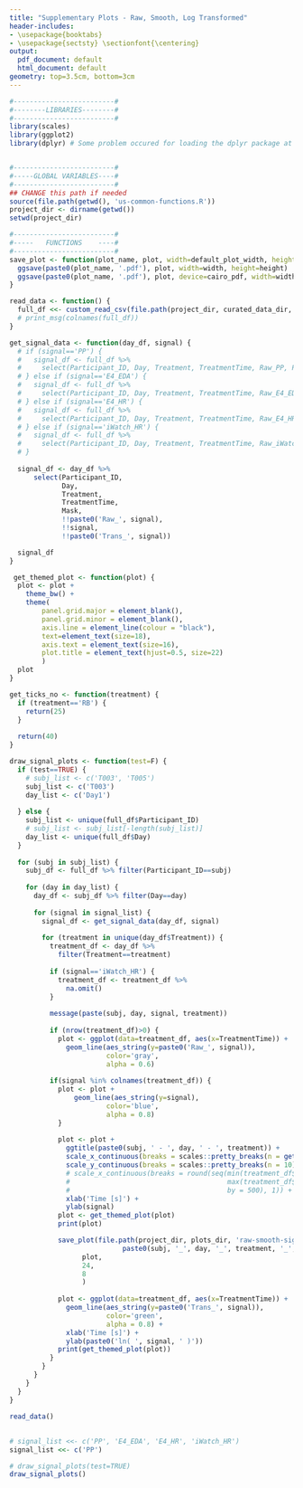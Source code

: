 ```yaml
---
title: "Supplementary Plots - Raw, Smooth, Log Transformed"
header-includes:
- \usepackage{booktabs}
- \usepackage{sectsty} \sectionfont{\centering}
output:
  pdf_document: default
  html_document: default
geometry: top=3.5cm, bottom=3cm
---
```





```r
#-------------------------#
#--------LIBRARIES--------#
#-------------------------#
library(scales)
library(ggplot2)
library(dplyr) # Some problem occured for loading the dplyr package at the beginning


#-------------------------#
#-----GLOBAL VARIABLES----#
#-------------------------#
## CHANGE this path if needed
source(file.path(getwd(), 'us-common-functions.R'))
project_dir <- dirname(getwd())
setwd(project_dir)


``` 

\newpage
```r
#-------------------------#
#-----   FUNCTIONS    ----#
#-------------------------#
save_plot <- function(plot_name, plot, width=default_plot_width, height=default_plot_height) {
  ggsave(paste0(plot_name, '.pdf'), plot, width=width, height=height)
  ggsave(paste0(plot_name, '.pdf'), plot, device=cairo_pdf, width=width, height=height)
}

read_data <- function() {
  full_df <<- custom_read_csv(file.path(project_dir, curated_data_dir, physiological_data_dir, full_df_file_name))
  # print_msg(colnames(full_df))
}

get_signal_data <- function(day_df, signal) {
  # if (signal=='PP') {
  #   signal_df <- full_df %>% 
  #     select(Participant_ID, Day, Treatment, TreatmentTime, Raw_PP, PP, Trans_PP)
  # } else if (signal=='E4_EDA') {
  #   signal_df <- full_df %>% 
  #     select(Participant_ID, Day, Treatment, TreatmentTime, Raw_E4_EDA, E4_EDA, Trans_E4_EDA)
  # } else if (signal=='E4_HR') {
  #   signal_df <- full_df %>% 
  #     select(Participant_ID, Day, Treatment, TreatmentTime, Raw_E4_HR, Trans_E4_HR)
  # } else if (signal=='iWatch_HR') {
  #   signal_df <- full_df %>% 
  #     select(Participant_ID, Day, Treatment, TreatmentTime, Raw_iWatch_HR, Trans_iWatch_HR)
  # }
  
  signal_df <- day_df %>% 
      select(Participant_ID, 
             Day, 
             Treatment, 
             TreatmentTime, 
             Mask,
             !!paste0('Raw_', signal), 
             !!signal, 
             !!paste0('Trans_', signal))

  signal_df
}

 get_themed_plot <- function(plot) {
  plot <- plot +
    theme_bw() +
    theme(
        panel.grid.major = element_blank(),
        panel.grid.minor = element_blank(),
        axis.line = element_line(colour = "black"),
        text=element_text(size=18),
        axis.text = element_text(size=16),
        plot.title = element_text(hjust=0.5, size=22)
        )
  plot
}

get_ticks_no <- function(treatment) {
  if (treatment=='RB') {
    return(25)
  }
  
  return(40)
}

draw_signal_plots <- function(test=F) {
  if (test==TRUE) {
    # subj_list <- c('T003', 'T005')
    subj_list <- c('T003')
    day_list <- c('Day1')
    
  } else {
    subj_list <- unique(full_df$Participant_ID)
    # subj_list <- subj_list[-length(subj_list)]
    day_list <- unique(full_df$Day)
  }
  
  for (subj in subj_list) {
    subj_df <- full_df %>% filter(Participant_ID==subj)
    
    for (day in day_list) {
      day_df <- subj_df %>% filter(Day==day) 
      
      for (signal in signal_list) {
        signal_df <- get_signal_data(day_df, signal)
        
        for (treatment in unique(day_df$Treatment)) {
          treatment_df <- day_df %>% 
            filter(Treatment==treatment) 
          
          if (signal=='iWatch_HR') {
            treatment_df <- treatment_df %>%
              na.omit()
          }
          
          message(paste(subj, day, signal, treatment))
          
          if (nrow(treatment_df)>0) {
            plot <- ggplot(data=treatment_df, aes(x=TreatmentTime)) + 
              geom_line(aes_string(y=paste0('Raw_', signal)),
                        color='gray',
                        alpha = 0.6)  
          
          if(signal %in% colnames(treatment_df)) {
            plot <- plot +
                geom_line(aes_string(y=signal),
                        color='blue',
                        alpha = 0.8) 
            }
            
            plot <- plot +
              ggtitle(paste0(subj, ' - ', day, ' - ', treatment)) +
              scale_x_continuous(breaks = scales::pretty_breaks(n = get_ticks_no(treatment))) +
              scale_y_continuous(breaks = scales::pretty_breaks(n = 10)) +
              # scale_x_continuous(breaks = round(seq(min(treatment_df$TreatmentTime), 
              #                                       max(treatment_df$TreatmentTime), 
              #                                       by = 500), 1)) +
              xlab('Time [s]') +
              ylab(signal) 
            plot <- get_themed_plot(plot)
            print(plot)

            save_plot(file.path(project_dir, plots_dir, 'raw-smooth-signals',
                            paste0(subj, '_', day, '_', treatment, '_', signal)), 
                  plot,
                  24,
                  8
                  )
            
            plot <- ggplot(data=treatment_df, aes(x=TreatmentTime)) +
              geom_line(aes_string(y=paste0('Trans_', signal)),
                        color='green',
                        alpha = 0.8) +
              xlab('Time [s]') +
              ylab(paste0('ln( ', signal, ' )'))
            print(get_themed_plot(plot))
          }
        }
      }
    }
  }
}
```




<!-- \newpage -->
```r
read_data()
```



\newpage
<!-- Plots -->
------------------------------
```r
# signal_list <<- c('PP', 'E4_EDA', 'E4_HR', 'iWatch_HR')
signal_list <<- c('PP')

# draw_signal_plots(test=TRUE)
draw_signal_plots()
```

